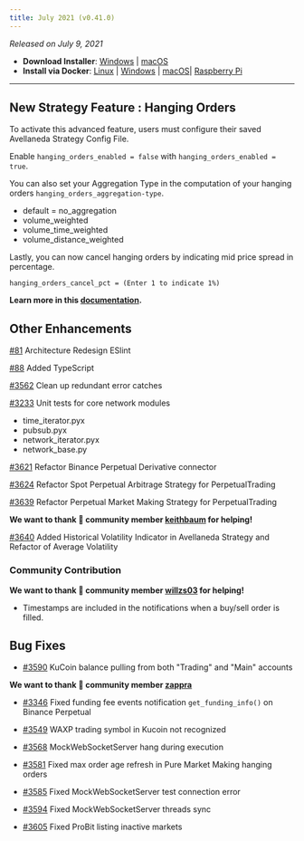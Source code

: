 ```yaml
---
title: July 2021 (v0.41.0)
---
```



_Released on July 9, 2021_

- **Download Installer**: [Windows](https://dist.hummingbot.io/hummingbot_v0.41.0_setup.exe) | [macOS](https://dist.hummingbot.io/hummingbot_v0.41.0.dmg)
- **Install via Docker**: [Linux](/installation/linux/#install-via-docker) | [Windows](/installation/windows/#install-via-docker) | [macOS](/installation/mac/#install-via-docker)| [Raspberry Pi](/installation/raspberry/)

---

## New Strategy Feature : Hanging Orders

To activate this advanced feature, users must configure their saved Avellaneda Strategy Config File.

Enable `hanging_orders_enabled = false` with `hanging_orders_enabled = true`.

You can also set your Aggregation Type in the computation of your hanging orders `hanging_orders_aggregation-type`.

- default = no_aggregation
- volume_weighted
- volume_time_weighted
- volume_distance_weighted

Lastly, you can now cancel hanging orders by indicating mid price spread in percentage.

`hanging_orders_cancel_pct = (Enter 1 to indicate 1%)`

**Learn more in this [documentation](/strategies/avellaneda-market-making).**

## Other Enhancements

[#81](https://github.com/CoinAlpha/gateway-api/pull/81) Architecture Redesign ESlint

[#88](https://github.com/CoinAlpha/gateway-api/pull/88/commits) Added TypeScript

[#3562](https://github.com/CoinAlpha/hummingbot/pull/3562) Clean up redundant error catches

[#3233](https://github.com/CoinAlpha/hummingbot/pull/3233) Unit tests for core network modules

- time_iterator.pyx
- pubsub.pyx
- network_iterator.pyx
- network_base.py

[#3621](https://github.com/CoinAlpha/hummingbot/pull/3621) Refactor Binance Perpetual Derivative connector

[#3624](https://github.com/CoinAlpha/hummingbot/pull/3624) Refactor Spot Perpetual Arbitrage Strategy for PerpetualTrading

[#3639](https://github.com/CoinAlpha/hummingbot/pull/3639) Refactor Perpetual Market Making Strategy for PerpetualTrading

**We want to thank 🙏 community member [keithbaum](https://github.com/keithbaum) for helping!**

[#3640](https://github.com/CoinAlpha/hummingbot/pull/3640) Added Historical Volatility Indicator in Avellaneda Strategy and Refactor of Average Volatility

### Community Contribution

**We want to thank 🙏 community member [willzs03](https://github.com/willzs03) for helping!**

- Timestamps are included in the notifications when a buy/sell order is filled.

## Bug Fixes

- [#3590](https://github.com/CoinAlpha/hummingbot/pull/3590) KuCoin balance pulling from both "Trading" and "Main" accounts

**We want to thank 🙏 community member [zappra](https://github.com/zappra)**

- [#3346](https://github.com/CoinAlpha/hummingbot/pull/3346) Fixed funding fee events notification `get_funding_info()` on Binance Perpetual

- [#3549](https://github.com/CoinAlpha/hummingbot/pull/3549) WAXP trading symbol in Kucoin not recognized

- [#3568](https://github.com/CoinAlpha/hummingbot/pull/3568) MockWebSocketServer hang during execution

- [#3581](https://github.com/CoinAlpha/hummingbot/pull/3581) Fixed max order age refresh in Pure Market Making hanging orders

- [#3585](https://github.com/CoinAlpha/hummingbot/pull/3585) Fixed MockWebSocketServer test connection error

- [#3594](https://github.com/CoinAlpha/hummingbot/pull/3594) Fixed MockWebSocketServer threads sync

- [#3605](https://github.com/CoinAlpha/hummingbot/pull/3605) Fixed ProBit listing inactive markets
